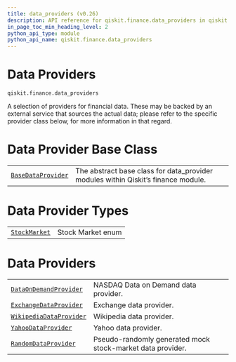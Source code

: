 ```yaml
---
title: data_providers (v0.26)
description: API reference for qiskit.finance.data_providers in qiskit v0.26
in_page_toc_min_heading_level: 2
python_api_type: module
python_api_name: qiskit.finance.data_providers
---
```


<span id="module-qiskit.finance.data_providers" />

<span id="qiskit-finance-data-providers" />

<span id="data-providers-qiskit-finance-data-providers" />

# Data Providers

`qiskit.finance.data_providers`

A selection of providers for financial data. These may be backed by an external service that sources the actual data; please refer to the specific provider class below, for more information in that regard.

# Data Provider Base Class

|                                                                                                                       |                                                                                    |
| --------------------------------------------------------------------------------------------------------------------- | ---------------------------------------------------------------------------------- |
| [`BaseDataProvider`](qiskit.finance.data_providers.BaseDataProvider "qiskit.finance.data_providers.BaseDataProvider") | The abstract base class for data\_provider modules within Qiskit’s finance module. |

# Data Provider Types

|                                                                                                        |                   |
| ------------------------------------------------------------------------------------------------------ | ----------------- |
| [`StockMarket`](qiskit.finance.data_providers.StockMarket "qiskit.finance.data_providers.StockMarket") | Stock Market enum |

# Data Providers

|                                                                                                                                      |                                                            |
| ------------------------------------------------------------------------------------------------------------------------------------ | ---------------------------------------------------------- |
| [`DataOnDemandProvider`](qiskit.finance.data_providers.DataOnDemandProvider "qiskit.finance.data_providers.DataOnDemandProvider")    | NASDAQ Data on Demand data provider.                       |
| [`ExchangeDataProvider`](qiskit.finance.data_providers.ExchangeDataProvider "qiskit.finance.data_providers.ExchangeDataProvider")    | Exchange data provider.                                    |
| [`WikipediaDataProvider`](qiskit.finance.data_providers.WikipediaDataProvider "qiskit.finance.data_providers.WikipediaDataProvider") | Wikipedia data provider.                                   |
| [`YahooDataProvider`](qiskit.finance.data_providers.YahooDataProvider "qiskit.finance.data_providers.YahooDataProvider")             | Yahoo data provider.                                       |
| [`RandomDataProvider`](qiskit.finance.data_providers.RandomDataProvider "qiskit.finance.data_providers.RandomDataProvider")          | Pseudo-randomly generated mock stock-market data provider. |

